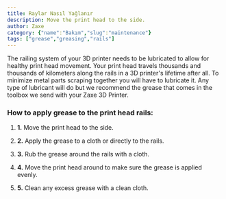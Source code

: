 ```yaml
---
title: Raylar Nasıl Yağlanır
description: Move the print head to the side.
author: Zaxe
category: {"name":"Bakım","slug":"maintenance"}
tags: ["grease","greasing","rails"]
---
```


<Aligned>
<ColumnImage image={{imageURL:"posts/basic-maintenance-zaxe-z3/img/zaxe-z3-rail-oiling.webp",imageALT:"How to Grease the Rails"}}>
The railing system of your 3D printer needs to be lubricated to allow for healthy print head movement. Your print head travels thousands and thousands of kilometers along the rails in a 3D printer's lifetime after all. To minimize metal parts scraping together you will have to lubricate it. Any type of lubricant will do but we recommend the grease that comes in the toolbox we send with your Zaxe 3D Printer. 
</ColumnImage>
<br/>

<h3>How to apply grease to the print head rails:</h3>

1. <strong className="list-number">1.</strong> Move the print head to the side.

2. <strong className="list-number">2.</strong> Apply the grease to a cloth or directly to the rails.

3. <strong className="list-number">3.</strong> Rub the grease around the rails with a cloth.

4. <strong className="list-number">4.</strong> Move the print head around to make sure the grease is applied evenly.

5. <strong className="list-number">5.</strong> Clean any excess grease with a clean cloth.
</Aligned>